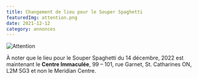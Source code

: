 ```yaml
---
title: Changement de lieu pour le Souper Spaghetti
featuredImg: attention.png
date: 2021-12-12
category: annonces
---
```

![Attention](attention.png)

À noter que le lieu pour le Souper Spaghetti du 14 décembre, 2022 est maintenant le **Centre Immaculée**, 99 – 101, rue Garnet, St. Catharines ON, L2M 5G3 et non le Meridian Centre.